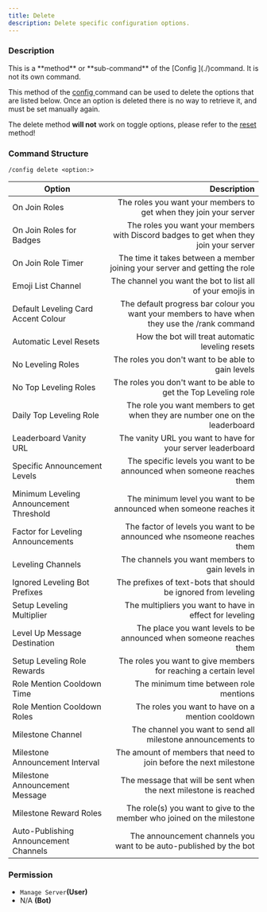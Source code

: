 ```yaml
---
title: Delete
description: Delete specific configuration options.
---
```


### Description

<Callout type="warning">
This is a **method** or **sub-command** of the [Config ](./)command. It is not its own command.
</Callout>

This method of the [config ](./)command can be used to delete the options that are listed below. Once an option is deleted there is no way to retrieve it, and must be set manually again.

The delete method **will not** work on toggle options, please refer to the [reset ](reset.md)method!

### Command Structure

```
/config delete <option:>
```

| Option                                  |                                                                                   Description |
| --------------------------------------- | --------------------------------------------------------------------------------------------: |
| On Join Roles                           |                             The roles you want your members to get when they join your server |
| On Join Roles for Badges                |         The roles you want your members with Discord badges to get when they join your server |
| On Join Role Timer                      |                   The time it takes between a member joining your server and getting the role |
| Emoji List Channel                      |                                    The channel you want the bot to list all of your emojis in |
| Default Leveling Card Accent Colour     | The default progress bar colour you want your members to have when they use the /rank command |
| Automatic Level Resets                  |                                              How the bot will treat automatic leveling resets |
| No Leveling Roles                       |                                            The roles you don't want to be able to gain levels |
| No Top Leveling Roles                   |                              The roles you don't want to be able to get the Top Leveling role |
| Daily Top Leveling Role                 |                  The role you want members to get when they are number one on the leaderboard |
| Leaderboard Vanity URL                  |                                   The vanity URL you want to have for your server leaderboard |
| Specific Announcement Levels            |                        The specific levels you want to be announced when someone reaches them |
| Minimum Leveling Announcement Threshold |                            The minimum level you want to be announced when someone reaches it |
| Factor for Leveling Announcements       |                       The factor of levels you want to be announced whe nsomeone reaches them |
| Leveling Channels                       |                                               The channels you want members to gain levels in |
| Ignored Leveling Bot Prefixes           |                                The prefixes of text-bots that should be ignored from leveling |
| Setup Leveling Multiplier               |                                       The multipliers you want to have in effect for leveling |
| Level Up Message Destination            |                           The place you want levels to be announced when someone reaches them |
| Setup Leveling Role Rewards             |                               The roles you want to give members for reaching a certain level |
| Role Mention Cooldown Time              |                                                        The minimum time between role mentions |
| Role Mention Cooldown Roles             |                                              The roles you want to have on a mention cooldown |
| Milestone Channel                       |                                   The channel you want to send all milestone announcements to |
| Milestone Announcement Interval         |                             The amount of members that need to join before the next milestone |
| Milestone Announcement Message          |                              The message that will be sent when the next milestone is reached |
| Milestone Reward Roles                  |                        The role(s) you want to give to the member who joined on the milestone |
| Auto-Publishing Announcement Channels   |                            The announcement channels you want to be auto-published by the bot |

### **Permission**

* `Manage Server`**(User)**
* N/A **(Bot)**

